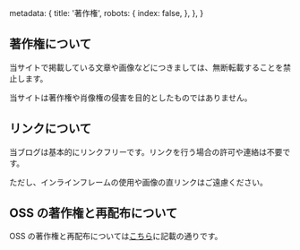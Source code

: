   metadata: {
    title: '著作権',
    robots: {
      index: false,
    },
  },
}

## 著作権について

当サイトで掲載している文章や画像などにつきましては、無断転載することを禁止します。

当サイトは著作権や肖像権の侵害を目的としたものではありません。

## リンクについて

当ブログは基本的にリンクフリーです。リンクを行う場合の許可や連絡は不要です。

ただし、インラインフレームの使用や画像の直リンクはご遠慮ください。

## OSS の著作権と再配布について

OSS の著作権と再配布については[こちら](/rights)に記載の通りです。
